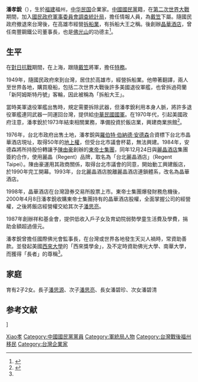 '''潘孝銳'''（{{bd|1920年|6月25日|2013年|8月13日|catIdx=Pan}}），生於[[福建|福建]]福州，[[中华民国|中华民国]]企業家。[[中國國民黨|中國國民黨]]籍，在[[第二次世界大戰|第二次世界大戰]]期間，加入[[國民政府軍事委員會調查統計局|國民政府軍事委員會調查統計局]]，擔任情報人員，為[[戴笠|戴笠]]下屬。隨國民政府撤退來台灣後，在高雄市經營[[拆船工業|拆船業]]，有拆船大王之稱。後創辦[[晶華酒店|晶華酒店]]，曾任南豐鋼鐵公司董事長，也是[[佛光山|佛光山]]的功德主<ref name = ' Pang1 ' >{{Cite web |url =http://www.fgsbmc.org.tw/news_latestnews_c.aspx?News_Id=201805031 |title =星雲大師參學瑣憶　潘孝銳、賴維正 |publisher =佛光山 |accessdate =2020-07-27 |archive-date =2020-07-27 |archive-url =https://web.archive.org/web/20200727150946/http://www.fgsbmc.org.tw/news_latestnews_c.aspx?News_Id=201805031 |dead-url =no }}</ref>。

== 生平 ==
在[[對日抗戰|對日抗戰]]期間，在上海，跟隨[[戴笠|戴笠]]將軍，擔任[[特務|特務]]。

1949年，隨國民政府來到台灣，居住於高雄市，經營拆船業。他帶著翻譯，兩人至世界各地，購買廢船，包括二次世界大戰後許多美國退役軍艦，也曾拆過荷蘭「新阿姆斯特丹號」客輪，因此被稱為「拆船大王」。

當時美軍退役軍艦出售時，規定需要拆除武器，但潘孝銳利用本身人脈，將許多退役軍艦連同武器一同運回台灣，提供給[[中華民國國軍|中華民國國軍]]。在1970年代，引起美國政府注意，潘孝銳於1973年結束相關業務，準備投資於飯店業，興建商業旅館<ref>{{cite news|url=http://www.appledaily.com.tw/appledaily/article/finance/20130815/35221155/|title=晶華創辦人潘孝銳病逝|author=陳慜蔚|publisher=蘋果日報|date=2013-08-15|language=zh-tw|accessdate=2013-08-15|archive-date=2017-03-26|archive-url=https://web.archive.org/web/20170326204410/http://www.appledaily.com.tw/appledaily/article/finance/20130815/35221155/|dead-url=no}}</ref>。

1976年，台北市政府出售土地，潘孝銳與[[羅伯特·伯納德·安德森|羅伯特·伯納德·安德森]]合資標下台北市晶華酒店現址，取得50年的[[地上權|地上權]]，但受台北市議會杯葛，無法興建。1984年，安德森將所持股份轉讓予[[陳由豪|陳由豪]]創辦的[[東帝士集團|東帝士集團]]，同年12月24日與[[麗晶酒店|麗晶酒店]]集團簽約合作，使用麗晶（Regent）品牌，取名為「台北麗晶酒店」（Regent Taipei）。陳由豪運用其政商關係，取得台北市議會的同意，開始動工興建飯店，於1990年完工開幕。1993年，台北麗晶酒店脫離麗晶酒店連鎖體系，改名為晶華酒店。

1998年，晶華酒店在台灣證券交易所股票上市。東帝士集團爆發財務危機後，2000年4月8日潘孝銳收購東帝士集團持有的晶華酒店股權，全面掌握公司的經營權，之後將飯店經營權交給其次子[[潘思亮|潘思亮]]。

1987年創辦祥和基金會，提供低收入戶子女及育幼院弱勢學童生活費及學費，捐助金額超過億元。

潘孝銳曾擔任國際佛光會監事長，在台灣或世界各地發生天災人禍時，常資助善款。並發起美國[[西來大學|西來大學]]的「西來獎學金」，及不定時資助佛光大學、南華大學，而獲得「長者」的尊稱<ref name = ' Pang1 '/>。

== 家庭 ==
育有2子2女。長子[[潘思源|潘思源]]、次子[[潘思亮|潘思亮]]、長女潘碧珍、次女潘碧清

== 参考文献 ==
{{Reflist}}

{{Authority control}}
{{DEFAULTSORT:Pan潘}}
[[Category:潘姓|Xiao孝]]]
[[Category:中國國民黨黨員|Category:中國國民黨黨員]]
[[Category:軍統局人物|Category:軍統局人物]]
[[Category:台灣戰後福州移民|Category:台灣戰後福州移民]]
[[Category:台灣企業家|Category:台灣企業家]]